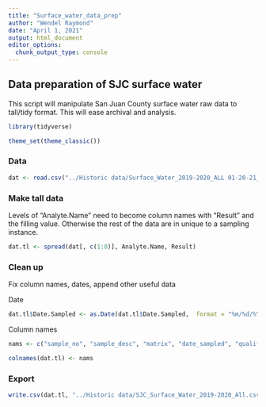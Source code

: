 ```yaml
---
title: "Surface_water_data_prep"
author: "Wendel Raymond"
date: "April 1, 2021"
output: html_document
editor_options: 
  chunk_output_type: console
---
```


## Data preparation of SJC surface water
This script will manipulate San Juan County surface water raw data to tall/tidy format. This will ease archival and analysis.

```r
library(tidyverse)

theme_set(theme_classic())

```

### Data
```r
dat <- read.csv("../Historic data/Surface_Water_2019-2020_ALL 01-20-21_WR.csv", header = TRUE, stringsAsFactors = FALSE)
```

### Make tall data
Levels of "Analyte.Name" need to become column names with "Result" and the filling value. Otherwise the rest of the data are in unique to a sampling instance.

```r
dat.tl <- spread(dat[, c(1:8)], Analyte.Name, Result)
```

### Clean up
Fix column names, dates, append other useful data

Date
```r
dat.tl$Date.Sampled <- as.Date(dat.tl$Date.Sampled,  format = "%m/%d/%Y")
```

Column names
```r
nams <- c("sample_no", "sample_desc", "matrix", "date_sampled", "qualifier", "dilution_factor", "E_coli_MF_CFU100mL", "F.coli_CFU100mL", "total_KN_mgL", "total_N03/N02_mgL", "total_N03+N02_mgL", "total_N_mg/L", "total_P_mgL")

colnames(dat.tl) <- nams
```

### Export
```r
write.csv(dat.tl, "../Historic data/SJC_Surface_Water_2019-2020_All.csv", row.names = FALSE)
```

